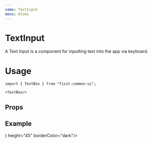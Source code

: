 ```yaml
---
name: TextInput
menu: Atoms
---
```



# TextInput

A Text Input is a component for inputting text into the app via keyboard.

# Usage
```tsx
import { TextBox } from "fixit-common-ui";

<TextBox/>
```

## Props
<Props of={TextBox}></Props>

## Example 
<Playground>
  <DoczContainer>
    <TextBox placeholder="Name"/>
    <TextBox title="Section Name" height="80" borderColor="grey"/>
    <TextBox icon={<Icon library="MaterialCommunityIcons" name="currency-usd" color="accent"/>} height="45" borderColor="dark"/>
  </DoczContainer>
</Playground>


